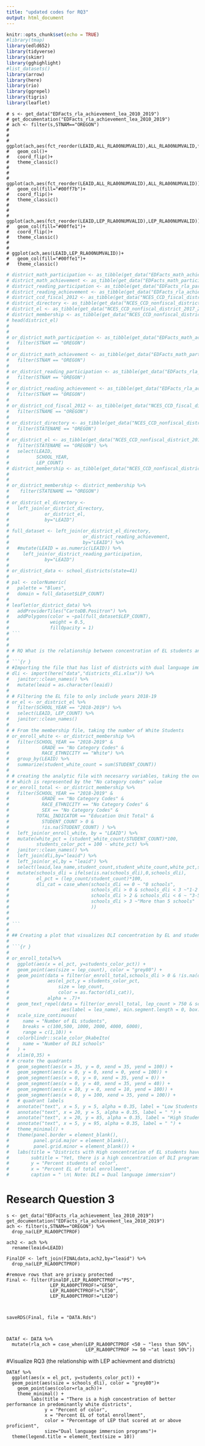 ---
title: "updated codes for RQ3"
output: html_document
---


```{r setup, include=FALSE}
knitr::opts_chunk$set(echo = TRUE)
#library(tmap)
library(edld652)
library(tidyverse)
library(skimr)
library(gghighlight)
#list_datasets()
library(arrow)
library(here)
library(rio)
library(ggrepel)
library(tigris)
library(leaflet)
```

```{r-previous_version_for_RQ3}
# s <- get_data("EDFacts_rla_achievement_lea_2010_2019")
# get_documentation("EDFacts_rla_achievement_lea_2010_2019")
# ach <- filter(s,STNAM=="OREGON")
# 
# 
# ggplot(ach,aes(fct_reorder(LEAID,ALL_RLA00NUMVALID),ALL_RLA00NUMVALID,fill=LEP_RLA00NUMVALID))+
#   geom_col()+
#   coord_flip()+
#   theme_classic()
#    
#           
# ggplot(ach,aes(fct_reorder(LEAID,ALL_RLA00NUMVALID),ALL_RLA00NUMVALID))+
#   geom_col(fill="#00ff7b")+
#   coord_flip()+
#   theme_classic() 
# 
# 
# ggplot(ach,aes(fct_reorder(LEAID,LEP_RLA00NUMVALID),LEP_RLA00NUMVALID))+
#   geom_col(fill="#00ffe1")+
#   coord_flip()+
#   theme_classic()   
#   
# 
# ggplot(ach,aes(LEAID,LEP_RLA00NUMVALID))+
#   geom_col(fill="#00ffe1")+
#   theme_classic() 

```



```{r data_setup}
# district_math_participation <- as_tibble(get_data("EDFacts_math_achievement_lea_2010_2019"))
# district_math_achievement <- as_tibble(get_data("EDFacts_math_participation_lea_2013_2019"))
# district_reading_participation <- as_tibble(get_data("EDFacts_rla_participation_lea_2013_2019"))
# district_reading_achievement <- as_tibble(get_data("EDFacts_rla_achievement_lea_2010_2019"))
# district_ccd_fiscal_2012 <- as_tibble(get_data("NCES_CCD_fiscal_district_2012"))
# district_directory <- as_tibble(get_data("NCES_CCD_nonfiscal_district_2017_2021_directory"))
# district_el <- as_tibble(get_data("NCES_CCD_nonfiscal_district_2017_2021_english_learners"))
# district_membership <- as_tibble(get_data("NCES_CCD_nonfiscal_district_2017_2021_membership"))
# head(district_el)
# 
# 
# or_district_math_participation <- as_tibble(get_data("EDFacts_math_achievement_lea_2010_2019")) %>%
#   filter(STNAM == "OREGON")
# 
# or_district_math_achievement <- as_tibble(get_data("EDFacts_math_participation_lea_2013_2019")) %>%
#   filter(STNAM == "OREGON")
# 
# or_district_reading_participation <- as_tibble(get_data("EDFacts_rla_participation_lea_2013_2019")) %>%
#   filter(STNAM == "OREGON")
# 
# or_district_reading_achievement <- as_tibble(get_data("EDFacts_rla_achievement_lea_2010_2019")) %>%
#   filter(STNAM == "OREGON")
# 
# or_district_ccd_fiscal_2012 <- as_tibble(get_data("NCES_CCD_fiscal_district_2012")) %>%
#   filter(STNAME == "OREGON")
# 
# or_district_directory <- as_tibble(get_data("NCES_CCD_nonfiscal_district_2017_2021_directory")) %>%
#   filter(STATENAME == "OREGON")
# 
# or_district_el <- as_tibble(get_data("NCES_CCD_nonfiscal_district_2017_2021_english_learners")) %>%
#   filter(STATENAME == "OREGON") %>%
#   select(LEAID,
#          SCHOOL_YEAR,
#          LEP_COUNT)
# district_membership <- as_tibble(get_data("NCES_CCD_nonfiscal_district_2017_2021_membership"))
# 
# 
# or_district_membership <- district_membership %>% 
#    filter(STATENAME == "OREGON")
# 
# or_district_el_directory <- 
#   left_join(or_district_directory,
#             or_district_el,
#             by="LEAID")
# 
# full_dataset <- left_join(or_district_el_directory,
#                           or_district_reading_achievement,
#                           by="LEAID") %>%
#   #mutate(LEAID = as.numeric(LEAID)) %>%
#     left_join(or_district_reading_participation,
#             by="LEAID")
# 
# or_district_data <- school_districts(state=41)
# 
# pal <- colorNumeric(
#   palette = "Blues",
#   domain = full_dataset$LEP_COUNT)
# 
# leaflet(or_district_data) %>%
#   addProviderTiles("CartoDB.Positron") %>% 
#   addPolygons(color = ~pal(full_dataset$LEP_COUNT),
#               weight = 0.5,
#               fillOpacity = 1) 
# ```
# 
# 
# # RQ What is the relationship between concentration of EL students and dual immersion language programs across the US? (Manuel Working on this)
# 
# ```{r }
# #Importing the file that has list of districts with dual language immersion schools in Oregon
# dli <- import(here("data","districts_dli.xlsx")) %>%
#   janitor::clean_names() %>%
#   mutate(leaid = as.character(leaid))
# 
# # Filtering the EL file to only include years 2018-19
# or_el <- or_district_el %>%
#   filter(SCHOOL_YEAR == "2018-2019") %>%
#   select(LEAID, LEP_COUNT) %>%
#   janitor::clean_names()
# 
# # From the membership file, taking the number of White Students
# or_enroll_white <- or_district_membership %>%
#   filter(SCHOOL_YEAR == "2018-2019" & 
#            GRADE == "No Category Codes" &
#            RACE_ETHNICITY == "White") %>%
#   group_by(LEAID) %>%
#   summarize(student_white_count = sum(STUDENT_COUNT))
# 
# # creating the analytic file with necesarry variables, taking the overall enrollment
# # which is represented by the "No category codes" value
# or_enroll_total <- or_district_membership %>%
#   filter(SCHOOL_YEAR == "2018-2019" & 
#            GRADE == "No Category Codes" &
#            RACE_ETHNICITY == "No Category Codes" & 
#            SEX == "No Category Codes" &
#          TOTAL_INDICATOR == "Education Unit Total" &
#            STUDENT_COUNT > 0 &
#            !is.na(STUDENT_COUNT) ) %>%
#   left_join(or_enroll_white, by = "LEAID") %>%
#   mutate(white_pct = (student_white_count/STUDENT_COUNT)*100,
#          students_color_pct = 100 - white_pct) %>%
#   janitor::clean_names() %>%
#   left_join(dli,by="leaid") %>%
#   left_join(or_el,by = "leaid") %>%
#   select(leaid,lea_name,student_count,student_white_count,white_pct,schools_dli, lep_count, students_color_pct) %>%
#   mutate(schools_dli = ifelse(is.na(schools_dli),0,schools_dli),
#          el_pct = (lep_count/student_count)*100,
#          dli_cat = case_when(schools_dli == 0 ~ "0 schools",
#                              schools_dli > 0 & schools_dli < 3 ~"1-2 schools",
#                              schools_dli > 2 & schools_dli < 6 ~ "3-5 schools",
#                              schools_dli > 3 ~"More than 5 schools"
#                              ))
# 
# 
# ```
# 
# ## Creating a plot that visualizes DLI concentration by EL and student of color concentration
# 
# ```{r }
# 
# or_enroll_total%>%
#   ggplot(aes(x = el_pct, y=students_color_pct)) +
#   geom_point(aes(size = lep_count), color = "grey80") +
#   geom_point(data = filter(or_enroll_total,schools_dli > 0 & !is.na(dli_cat)),
#              aes(el_pct,y = students_color_pct, 
#                  size = lep_count, 
#                  color = as.factor(dli_cat)),
#              alpha = .7)+
#   geom_text_repel(data = filter(or_enroll_total, lep_count > 750 & schools_dli > 5),
#                   aes(label = lea_name), min.segment.length = 0, box.padding = 1.05) +
#   scale_size_continuous(
#     name = "Number of EL students",
#     breaks = c(100,500, 1000, 2000, 4000, 6000),
#     range = c(1,10)) +
#   colorblindr::scale_color_OkabeIto(
#     name = "Number of DLI schools"
#   ) +
#   xlim(0,35) +
# # create the quadrants
#   geom_segment(aes(x = 35, y = 0, xend = 35, yend = 100)) +
#   geom_segment(aes(x = 0, y = 0, xend = 0, yend = 100)) +
#   geom_segment(aes(x = 0, y = 0, xend = 35, yend = 0)) +
#   geom_segment(aes(x = 0, y = 40, xend = 35, yend = 40)) +
#   geom_segment(aes(x = 10, y = 0, xend = 10, yend = 100)) +
#   geom_segment(aes(x = 0, y = 100, xend = 35, yend = 100)) +
#   # quadrant labels
#   annotate("text", x = 5, y = 5, alpha = 0.35, label = "Low Students of Color &\n\ Low EL Districts") +
#   annotate("text", x = 20, y = 5, alpha = 0.35, label = " ") +
#   annotate("text", x = 20, y = 85, alpha = 0.35, label = "High Students of Color,\n\ High EL Districts\n\ (Candiates for DLI programs)") +
#   annotate("text", x = 5, y = 95, alpha = 0.35, label = " ") +
#   theme_minimal() +
#   theme(panel.border = element_blank(), 
#         panel.grid.major = element_blank(),
#         panel.grid.minor = element_blank()) +
#   labs(title = "Districts with High concentration of EL students have larger DLI programs",
#        subtitle = "Yet, there is a high concentration of DLI programs in predominantly white districts",
#        y = "Percent students of color", 
#        x = "Percent EL of total enrollment",
#        caption = " \n\ Note: DLI = Dual language immersion") 
```

# Research Question 3
```{r-data_set_up}
s <- get_data("EDFacts_rla_achievement_lea_2010_2019")
get_documentation("EDFacts_rla_achievement_lea_2010_2019")
ach <- filter(s,STNAM=="OREGON") %>% 
  drop_na(LEP_RLA00PCTPROF)

ach2 <- ach %>% 
  rename(leaid=LEAID)

FinalDF <- left_join(FINALdata,ach2,by="leaid") %>% 
  drop_na(LEP_RLA00PCTPROF)

#remove rows that are privacy protected
Final <- filter(FinalDF,LEP_RLA00PCTPROF!="PS",
                LEP_RLA00PCTPROF!="GE50",
                LEP_RLA00PCTPROF!="LT50",
                LEP_RLA00PCTPROF!="LE20")


 
saveRDS(Final, file = "DATA.Rds")
 


DATAf <- DATA %>% 
  mutate(rla_ach = case_when(LEP_RLA00PCTPROF <50 ~ "less than 50%",
                             LEP_RLA00PCTPROF >= 50 ~"at least 50%"))
```

#Visualize RQ3 (the relationship with LEP achievment and districts)
```{r-RQ3}

DATAf %>%
  ggplot(aes(x = el_pct, y=students_color_pct)) +
  geom_point(aes(size = schools_dli), color = "grey80")+ 
    geom_point(aes(color=rla_ach))+
    theme_minimal() +
         labs(title = "There is a high concentration of better performance in predominantly white districts", 
              y = "Percent of color", 
              x = "Percent EL of total enrollment",
              color = "Percentage of LEP that scored at or above proficient",
              size="Dual language immersion programs")+
  theme(legend.title = element_text(size = 10))

```



